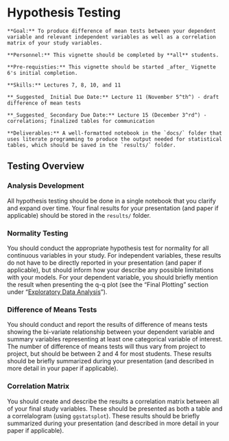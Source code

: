 # Hypothesis Testing

```block
**Goal:** To produce difference of mean tests between your dependent variable and relevant independent variables as well as a correlation matrix of your study variables.
```

```block
**Personnel:** This vignette should be completed by **all** students. 
```

```block
**Pre-requisties:** This vignette should be started _after_ Vignette 6's initial completion.
```

```block
**Skills:** Lectures 7, 8, 10, and 11
```

```block
**_Suggested_ Initial Due Date:** Lecture 11 (November 5^th^) - draft difference of mean tests

**_Suggested_ Secondary Due Date:** Lecture 15 (December 3^rd^) - correlations; finalized tables for communication
```

```block
**Deliverables:** A well-formatted notebook in the `docs/` folder that uses literate programming to produce the output needed for statistical tables, which should be saved in the `results/` folder.
```

## Testing Overview

### Analysis Development

All hypothesis testing should be done in a single notebook that you clarify and expand over time. Your final results for your presentation (and paper if applicable) should be stored in the `results/` folder.

### Normality Testing

You should conduct the appropriate hypothesis test for normality for all continuous variables in your study. For independent variables, these results do not have to be directly reported in your presentation (and paper if applicable), but should inform how your describe any possible limitations with your models. For your dependent variable, you should briefly mention the result when presenting the q-q plot (see the "Final Plotting" section under "[Exploratory Data Analysis](/final-plotting.html)").

### Difference of Means Tests

You should conduct and report the results of difference of means tests showing the bi-variate relationship between your dependent variable and summary variables representing at least one categorical variable of interest. The number of difference of means tests will thus vary from project to project, but should be between 2 and 4 for most students. These results should be briefly summarized during your presentation (and described in more detail in your paper if applicable). 

### Correlation Matrix

You should create and describe the results a correlation matrix between all of your final study variables. These should be presented as both a table and a correlalogram (using `ggstatsplot`). These results should be briefly summarized during your presentation (and described in more detail in your paper if applicable). 
